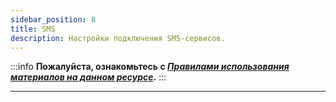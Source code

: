 ```yaml
---
sidebar_position: 8
title: SMS
description: Настройки подключения SMS-сервисов. 
---  
```

:::info **Пожалуйста, ознакомьтесь с [*Правилами использования материалов на данном ресурсе*](../Disclaimer).**
:::
_______________________________________________
